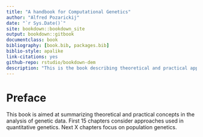 ```yaml
--- 
title: "A handbook for Computational Genetics"
author: "Alfred Pozarickij"
date: "`r Sys.Date()`"
site: bookdown::bookdown_site
output: bookdown::gitbook
documentclass: book
bibliography: [book.bib, packages.bib]
biblio-style: apalike
link-citations: yes
github-repo: rstudio/bookdown-dem
description: "This is the book describing theoretical and practical approaches in analysis of genome data"
---
```


# Preface {-}

This book is aimed at summarizing theoretical and practical concepts in the analysis of genetic data.
First 15 chapters consider approaches used in quantitative genetics. 
Next X chapters focus on population genetics.
